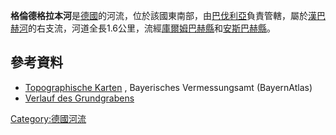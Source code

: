 {{Coord|49.12744|N|10.65707|E|display=title}}

'''格倫德格拉本河'''是[[德國|德國]]的河流，位於該國東南部，由[[巴伐利亞|巴伐利亞]]負責管轄，屬於[[漢巴赫河_(武爾姆巴赫河支流)|漢巴赫河]]的右支流，河道全長1.6公里，流經[[庫爾姆巴赫縣|庫爾姆巴赫縣]]和[[安斯巴赫縣|安斯巴赫縣]]。

==參考資料==
* [http://geoportal.bayern.de/bayernatlas/?x=2RgYT2iGt9hGht0RHc3xiDib3o8*xpn8asNoYyKBuMIutXVD2S2N6b29IcYLbSYqSACNyfbOxMkZNucFaBtGHUOuuEbuVZGy9wDE9J*h3ag&X=5444188.40&Y=4401771.08&zoom=11&lang=de&topic=ba&bgLayer=tk&catalogNodes=122 Topographische Karten] {{Wayback|url=http://geoportal.bayern.de/bayernatlas/?x=2RgYT2iGt9hGht0RHc3xiDib3o8*xpn8asNoYyKBuMIutXVD2S2N6b29IcYLbSYqSACNyfbOxMkZNucFaBtGHUOuuEbuVZGy9wDE9J*h3ag&X=5444188.40&Y=4401771.08&zoom=11&lang=de&topic=ba&bgLayer=tk&catalogNodes=122 |date=20160304092657 }}, Bayerisches Vermessungsamt (BayernAtlas)
* [http://geoportal.bayern.de/bayernatlas/?x=2RgYT2iGt9hGht0RHc3xiDib3o8*xpn8asNoYyKBuMIutXVD2S2N6b29IcYLbSYqSACNyfbOxMkZNucFaBtGHUOuuEbuVZGy9wDE9J*h3ag&X=5444188.40&Y=4401771.08&zoom=11&lang=de&topic=ba&bgLayer=tk&catalogNodes=122 Verlauf des Grundgrabens] {{Wayback|url=http://geoportal.bayern.de/bayernatlas/?x=2RgYT2iGt9hGht0RHc3xiDib3o8*xpn8asNoYyKBuMIutXVD2S2N6b29IcYLbSYqSACNyfbOxMkZNucFaBtGHUOuuEbuVZGy9wDE9J*h3ag&X=5444188.40&Y=4401771.08&zoom=11&lang=de&topic=ba&bgLayer=tk&catalogNodes=122 |date=20160304092657 }}

{{Germany-geo-stub}}
[[Category:德國河流|Category:德國河流]]